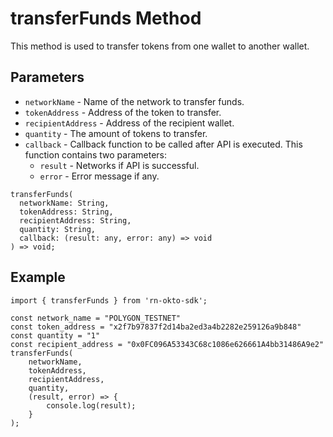 
# transferFunds Method
This method is used to transfer tokens from one wallet to another wallet.

## Parameters
- `networkName` - Name of the network to transfer funds.
- `tokenAddress` - Address of the token to transfer.
- `recipientAddress` - Address of the recipient wallet.
- `quantity` - The amount of tokens to transfer.
- `callback` - Callback function to be called after API is executed. This function contains two parameters:
  - `result` - Networks if API is successful.
  - `error` - Error message if any.

```tsx copy
transferFunds(
  networkName: String,
  tokenAddress: String,
  recipientAddress: String,
  quantity: String,
  callback: (result: any, error: any) => void
) => void;
```

## Example
```tsx copy
import { transferFunds } from 'rn-okto-sdk';

const network_name = "POLYGON_TESTNET"
const token_address = "x2f7b97837f2d14ba2ed3a4b2282e259126a9b848"
const quantity = "1"
const recipient_address = "0x0FC096A53343C68c1086e626661A4bb31486A9e2"
transferFunds(
    networkName,
    tokenAddress,
    recipientAddress,
    quantity,
    (result, error) => {
        console.log(result);
    }
);
```

